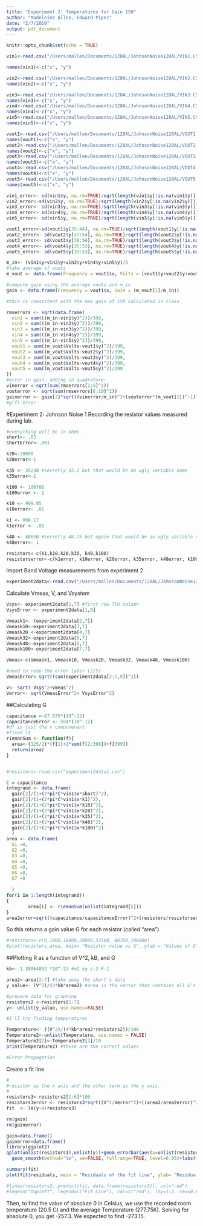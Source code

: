 ```yaml
---
title: "Experiment 2: Temperatures for Gain 150"
author: "Madeleine Allen, Edward Piper"
date: "2/7/2019"
output: pdf_document
---
```


```r
knitr::opts_chunk$set(echo = TRUE)
```

```r
vin1<-read.csv("/Users/mallen/Documents/128AL/JohnsonNoise128AL/VIN1.CSV")

names(vin1)<-c("x", "y")
```

```r
vin2<-read.csv("/Users/mallen/Documents/128AL/JohnsonNoise128AL/VIN2.CSV")
names(vin2)<-c("x", "y")

vin3<-read.csv("/Users/mallen/Documents/128AL/JohnsonNoise128AL/VIN3.CSV")
names(vin3)<-c("x", "y")
vin4<-read.csv("/Users/mallen/Documents/128AL/JohnsonNoise128AL/VIN4.CSV")
names(vin4)<-c("x", "y")
vin5<-read.csv("/Users/mallen/Documents/128AL/JohnsonNoise128AL/VIN5.CSV")
names(vin5)<-c("x", "y")

vout1<-read.csv("/Users/mallen/Documents/128AL/JohnsonNoise128AL/VOUT1.CSV")
names(vout1)<-c("x", "y")
vout2<-read.csv("/Users/mallen/Documents/128AL/JohnsonNoise128AL/VOUT2.CSV")
names(vout2)<-c("x", "y")
vout3<-read.csv("/Users/mallen/Documents/128AL/JohnsonNoise128AL/VOUT3.CSV")
names(vout3)<-c("x", "y")
vout4<-read.csv("/Users/mallen/Documents/128AL/JohnsonNoise128AL/VOUT4.CSV")
names(vout4)<-c("x", "y")
vout5<-read.csv("/Users/mallen/Documents/128AL/JohnsonNoise128AL/VOUT5.CSV")
names(vout5)<-c("x", "y")

```


```r
vin1_error<- sd(vin1$y, na.rm=TRUE)/sqrt(length(vin1$y[!is.na(vin1$y)]))
vin2_error<-sd(vin2$y, na.rm=TRUE)/sqrt(length(vin2$y[!is.na(vin2$y)]))
vin3_error<- sd(vin3$y, na.rm=TRUE)/sqrt(length(vin3$y[!is.na(vin3$y)]))
vin4_error<- sd(vin4$y, na.rm=TRUE)/sqrt(length(vin4$y[!is.na(vin4$y)]))
vin5_error<- sd(vin5$y, na.rm=TRUE)/sqrt(length(vin5$y[!is.na(vin5$y)]))

vout1_error<-sd(vout1$y[35:44], na.rm=TRUE)/sqrt(length(vout1$y[!is.na(vout1$y)]))
vout2_error<- sd(vout2$y[37:54], na.rm=TRUE)/sqrt(length(vout2$y[!is.na(vout2$y)]))
vout3_error<- sd(vout3$y[36:56], na.rm=TRUE)/sqrt(length(vout3$y[!is.na(vout3$y)]))
vout4_error<- sd(vout4$y[35:53], na.rm=TRUE)/sqrt(length(vout4$y[!is.na(vout4$y)]))
vout5_error<- sd(vout5$y[35:53], na.rm=TRUE)/sqrt(length(vout5$y[!is.na(vout5$y)]))
```

```r
m_in<- (vin1$y+vin2$y+vin3$y+vin4$y+vin5$y)/5
#take average of vouts
m_vout <- data.frame(Frequency = vout1$x, Volts = (vout1$y+vout2$y+vout3$y+vout4$y+vout5$y)/5)
```

```r
#compute gain using the average vouts and m_in
gain <- data.frame(Frequency = vout1$x, Gain = (m_vout[2]/m_in))

#this is consistent with the max gain of 150 calculated in class.
```

```r
rmserrors <- sqrt(data.frame(
  vin1 = sum(((m_in-vin1$y)^2))/399, 
  vin2 = sum(((m_in-vin2$y)^2))/399,
  vin3 = sum(((m_in-vin3$y)^2))/399,
  vin4 = sum(((m_in-vin4$y)^2))/399,
  vin5 = sum(((m_in-vin5$y)^2))/399,
  vout1 = sum((m_vout$Volts-vout1$y)^2)/399,
  vout2 = sum((m_vout$Volts-vout2$y)^2)/399,
  vout3 = sum((m_vout$Volts-vout3$y)^2)/399,
  vout4 = sum((m_vout$Volts-vout4$y)^2)/399,
  vout5 = sum((m_vout$Volts-vout5$y)^2)/399
))
#error in gain, adding in quadrature: 
vinerror <-sqrt(sum(rmserrors[1:5]^2))
vouterror <- sqrt(sum(rmserrors[6:10]^2))
gainerror <- gain[2]*sqrt((vinerror/m_in)^2+(vouterror*(m_vout[2])^-1)^2)
#g(f) error
```

#Experiment 2: Johnson Noise 1
Recording the resistor values measured during lab.
```r
#everything will be in ohms 
short<- .03
shortError<-.001

k20<-20090
k20error<-1

k35 <- 35230 #secretly 35.2 but that would be an ugly variable name
k35error<-1

k100 <- 100700
k100error <- 1

k10 <- 999.05
k10error<- .01

k1 <- 998.17
k1error <- .01

k48 <- 48650 #secretly 48.7k but again that would be an ugly variable name
k48error<- 1

resistors<-c(k1,k10,k20,k35, k48,k100)
resistorserror<-c(k1error, k10error, k20error, k35error, k48error, k100error)*1000
```

Import Band Voltage measurements from experiment 2
```r
experiment2data<-read.csv("/Users/mallen/Documents/128AL/JohnsonNoise128AL/experiment2data1.csv")
```

Calculate Vmeas, V, and Vsystem
```r
Vsys<- experiment2data[1,7] #first row 7th column
VsysError <- experiment2data[1,9]

Vmeask1<- (experiment2data[2,7])
Vmeask10<-experiment2data[3,7]
Vmeask20 <-experiment2data[4,7]
Vmeask32<-experiment2data[5,7]
Vmeask48<-experiment2data[6,7]
Vmeask100<-experiment2data[7,7]

Vmeas<-c(Vmeask1, Vmeask10, Vmeask20, Vmeask32, Vmeask48, Vmeask100)

#need to redo the error later (2/5)
VmeasError<-sqrt((sum(experiment2data[2:7,9])^2))

V<- sqrt(-Vsys^2+Vmeas^2)
Verror<- sqrt(VmeasError^2+ VsysError^2)
```

##Calculating G

```r
capacitance <-87.875*(10^-12)
capacitanceError <-.594*(10^-12)
#df is just the x componenent
#fixed it
riemanSum <- function(f){
  area<-(125/2)*(f[1]+2*sum(f[2:398])+f[399])
  return(area)
}


#resistors<-read.csv("experiment2data1.csv")

C = capacitance
integrand <- data.frame(
  gain[2]/(1+(2*pi*C*vin1$x*short)^2),
  gain[2]/(1+(2*pi*C*vin1$x*k1)^2),
  gain[2]/(1+(2*pi*C*vin1$x*k10)^2),
  gain[2]/(1+(2*pi*C*vin1$x*k20)^2),
  gain[2]/(1+(2*pi*C*vin1$x*k35)^2),
  gain[2]/(1+(2*pi*C*vin1$x*k48)^2),
  gain[2]/(1+(2*pi*C*vin1$x*k100)^2)
  )
area <- data.frame(
  G1 =0,
  G2 =0,
  G3 =0,
  G4 =0,
  G5 =0,
  G6 =0,
  G7 =0
  
  )
for(i in 1:length(integrand))
{
        area[i] <- riemanSum(unlist(integrand[i]))
}
area2error=sqrt((capacitance/capacitanceError)^2+(resistors/resistorserror)^2)
```

So this returns a gain value G for each resistor (called "area")

```r
#resistors<-c(0,1000,10000,20000,32500, 48700,100000)
#plot(resistors,area, main= "Resistor value vs G", ylab = "Values of G", xlab = "Resistor Values (Ohm)")
```
##Plotting R as a function of V^2, kB, and G

```r
kb<- 1.38064852 *10^-23 #m2 kg s-2 K-1

area2<-area[2:7] #take away the short's data
y_value<- (V^2)/(4*kb*area2) #area is the vector that contains all G's

#prepare data for graphing
resistors2 <-resistors[1:7]
y<- unlist(y_value, use.names=FALSE)
```


```r
#I'll try finding temperatures

Temperature<- ((V^2)/(4*kb*area2*resistors2))/100
Temperature2<-unlist(Temperature, use.names = FALSE)
Temperature2[2]<-Temperature2[2]/10
print(Temperature2) #these are the correct values
```
```r
#Error Propagation

```

Create a fit line
```r
#
#resistor as the x axis and the other term as the y axis.
#
resistors3<-resistors2[1:6]*100
resistors3error <- resistors3*sqrt((V^2/Verror^2)+((area2/area2error)^2))/100
fit  <- lm(y~0+resistors3)
```

```r
rm(gain) 
rm(gainerror)

gain=data.frame()
gainerror=data.frame()
library(ggplot2)
qplot(unlist(resistors3),unlist(y))+geom_errorbar(aes(x=unlist(resistors3), ymin=unlist(y-resistors3error), ymax=unlist(y+resistors3error)), width=0.25)+
  geom_smooth(method="lm", se=FALSE, fullrange=TRUE, level=0.95)+labs(title = "Resistance as a function of Gain and Voltage with a 1D Fit", x= "Resistance", y = "V^2/ (4*kb*G)")

summary(fit)
plot(fit$residuals, main = "Residuals of the fit line", ylab= "Residuals")

#lines(resistors3, predict(fit, data.frame(resistors3)), col="red")
#legend("topleft", legend=c("Fit Line"), col=c("red"), lty=1:2, cex=0.8)
```


Then, to find the value of absolute 0 in Celsius, we use the recorded room temperature (20.5 C) and the average Temperature (277.75K). Solving for absolute 0, you get -257.3. We expected to find -273.15.
